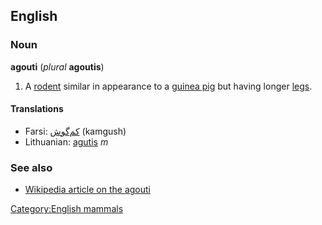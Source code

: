 ==English==
===Noun===
'''agouti''' (''plural'' '''agoutis''')

#A [[rodent]] similar in appearance to a [[guinea pig]] but having longer [[leg]]s.

====Translations====
*Farsi: [[كم‌گوش]] (kamgush)
*Lithuanian: [[agutis]] ''m''

===See also===
*[[w:Agouti|Wikipedia article on the agouti]]

[[Category:English mammals]]